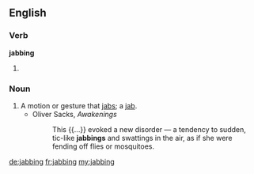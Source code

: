 ==English==

===Verb===
'''jabbing'''

# {{present participle of|jab}}

===Noun===
{{en-noun}}

# A motion or gesture that [[jab]]s; a [[jab]].
#* Oliver Sacks, ''Awakenings''
#*: This {{...}} evoked a new disorder &mdash; a tendency to sudden, tic-like '''jabbings''' and swattings in the air, as if she were fending off flies or mosquitoes.

[[de:jabbing]]
[[fr:jabbing]]
[[my:jabbing]]